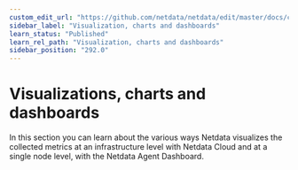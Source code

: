 ```yaml
---
custom_edit_url: "https://github.com/netdata/netdata/edit/master/docs/category-overview-pages/visualizations-overview.md"
sidebar_label: "Visualization, charts and dashboards"
learn_status: "Published"
learn_rel_path: "Visualization, charts and dashboards"
sidebar_position: "292.0"
---
```

# Visualizations, charts and dashboards

In this section you can learn about the various ways Netdata visualizes the collected metrics at an infrastructure level with Netdata Cloud
and at a single node level, with the Netdata Agent Dashboard. 
